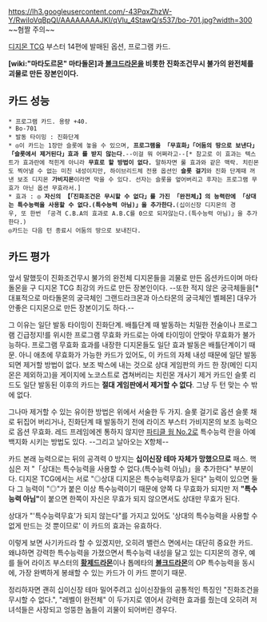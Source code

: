 https://lh3.googleusercontent.com/-43PqxZhzW-Y/RwiIoVqBpQI/AAAAAAAAJKI/qVlu_4StawQ/s537/bo-701.jpg?width=300
~~혐짤 주의~~

[[디지몬 TCG]] 부스터 14편에 발매된 옵션, 프로그램 카드.

'''[wiki:"마타도르몬" 마타돌몬]과 [[볼크드라몬]]을 비롯한 진화조건무시 불가의 완전체를 괴물로 만든 장본인이다.'''

== 카드 성능 ==
 * 프로그램 카드. 용량 +40.
 * Bo-701
 * 발동 타이밍 : 진화단계
 * ◎이 카드는 1장만 슬롯에 놓을 수 있으며, '''프로그램을 「무효화」「어둠의 땅으로 보낸다」「슬롯에서 제거된다」효과 를 받지 않는다'''.--이걸 뭐 어쩌라고--[* 참고로 이 효과는 텍스트가 효과란에 적힌게 아니라 '''무효로 할 방법이 없다.''' 말하자면 룰 효과와 같은 맥락. 치린몬도 찍어낼 수 없는 미친 내성이지만, 하이브리드체 전용 옵션인 '''슬롯 걸기'''와 진화 단계때 꺼낸 보조 디지몬 '''가비지몬'''이라면 막을 수 있다. 선자는 슬롯을 엎어버리고 후자는 프로그램 무효가 아닌 옵션 무효라서.]
 * 효과 : ◎ '''자신의 【「진화조건은 무시할 수 없다」를 가진 「완전체」】의 능력란에 「상대는 특수능력을 사용할 수 없다.(특수능력 아님)」을 추가한다.'''(십이신장 디지몬의 경우, 또 한번 「공격 C.B.A의 효과로 A.B.C를 0으로 되자않는다.(특수능력 아님)」을 추가한다.)
 ◎카드는 다음 턴 종료시 어둠의 땅으로 보내진다.

== 카드 평가 ==
앞서 말했듯이 진화조건무시 불가의 완전체 디지몬들을 괴물로 만든 옵션카드이며 마타돌몬을 구 디지몬 TCG 최강의 카드로 만든 장본인이다. --또한 적지 않은 궁극체들을[* 대표적으로 마타돌몬의 궁극체인 그랜드라크몬과 아스타몬의 궁극체인 벨페몬] 대우가 안좋은 디지몬으로 만든 장본이기도 하다.--

그 이유는 일단 발동 타이밍이 진화단계. 배틀단계 때 발동하는 치밀한 전술이나 프로그램 긴급정지!를 위시한 프로그램 무효화 카드로는 아예 타이밍이 안맞아 무효화가 불가능하다. 프로그램 무효화 효과를 내장한 디지몬들도 일단 효과 발동은 배틀단계이기 때문. 아니 애초에 무효화가 가능한 카드가 있어도, 이 카드의 자체 내성 때문에 일단 발동되면 제거할 방법이 없다. 보조 박스에 내는 것으로 상대 게임판의 카드 한 장(메인 디지몬은 제외하고)을 게이지에 노코스트로 겹쳐버리는 치린몬 개사기 제거 카드인 슬롯 리드도 일단 발동된 이후의 카드는 '''절대 게임판에서 제거할 수 없다'''. 그냥 두 턴 맞는 수 밖에 없다.

그나마 제거할 수 있는 유이한 방법은 위에서 서술한 두 가지. 슬롯 걸기로 옵션 슬롯 채로 뒤집어 버리거나, 진화단계 때 발동하기 전에 라이즈 부스터 가비지몬의 보조 능력으로 옵션 무효화. 레드 프레임에겐 통하지 않지만 [[파티클 웜 No.2]]로 특수능력 란을 아예 백지화 시키는 방법도 있다. --그리고 날아오는 X항체--

카드 본래 능력으로는 뒤의 공격력 0 방지는 '''십이신장 테마 자체가 망했으므로''' 패스. 핵심은 저 "「상대는 특수능력을 사용할 수 없다.(특수능력 아님)」을 추가한다" 부분이다. 디지몬 TCG에서는 서로 "◎상대 디지몬은 특수능력무효가 된다" 능력이 있으면 둘다 그 능력이 "◎"가 붙은 이상 특수능력이기 때문에 양쪽 다 무효화가 되지만 저 '''"특수능력 아님"'''이 붙으면 한쪽이 자신은 무효가 되지 않으면서도 상대만 무효가 된다. 

상대가 "'특수능력무효'가 되지 않는다"를 가지고 있어도 '상대의 특수능력을 사용할 수 없게 만드는 것 뿐이므로' 이 카드의 효과는 유효하다.

이렇게 보면 사기카드라 할 수 있겠지만, 오히려 밸런스 면에서는 대단히 중요한 카드. 왜냐하면 강력한 특수능력을 가졌으면서 특수능력 내성을 달고 있는 디지몬의 경우, 예를 들어 라이즈 부스터의 '''[[황제드라몬]]'''이나 톱메타의 '''[[볼크드라몬]]'''의 OP 특수능력을 동시에, 가장 완벽하게 봉쇄할 수 있는 카드가 이 카드 뿐이기 때문.


정리하자면 괜히 십이신장 테마 밀어주려고 십이신장들의 공통적인 특징인 "진화조건을 무시할 수 없다.", "레벨이 완전체" 이 두가지로 엮어서 강력한 효과를 줬는데 오히려 저 녀석들은 사장되고 엉뚱한 놈들이 괴물이 되어버린 경우다.
